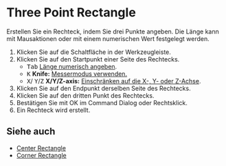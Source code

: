 
# Three Point Rectangle

<Reference shortcut='' command='Three Point Rectangle' button='Werkzeugleiste' />

Erstellen Sie ein Rechteck, indem Sie drei Punkte angeben. Die Länge kann mit Mausaktionen oder mit einem numerischen Wert festgelegt werden.

1. Klicken Sie auf die Schaltfläche <ButtonIcon type="button-three-point-rectangle" /> in der Werkzeugleiste.
2. Klicken Sie auf den Startpunkt einer Seite des Rechtecks.
   - <kbd>Tab</kbd> [Länge numerisch angeben](./sketching-essentials#specify-dimensions-numerically).
   - <kbd>K</kbd> **Knife:** [Messermodus verwenden.](./sketching-essentials#use-knife-mode) 
   - <kbd>X</kbd>/ <kbd>Y</kbd>/<kbd>Z</kbd> **X/Y/Z-axis:** [Einschränken auf die X-, Y- oder Z-Achse](./sketching-essentials#constrain-to-an-axis).
3. Klicken Sie auf den Endpunkt derselben Seite des Rechtecks.
4. Klicken Sie auf den dritten Punkt des Rechtecks.
5. Bestätigen Sie mit OK im Command Dialog oder Rechtsklick.
6. Ein Rechteck wird erstellt.

<VideoPlayer fileName="three-point-rectangle"/>

## Siehe auch
- [Center Rectangle](./center-rectangle)
- [Corner Rectangle](./corner-rectangle)

